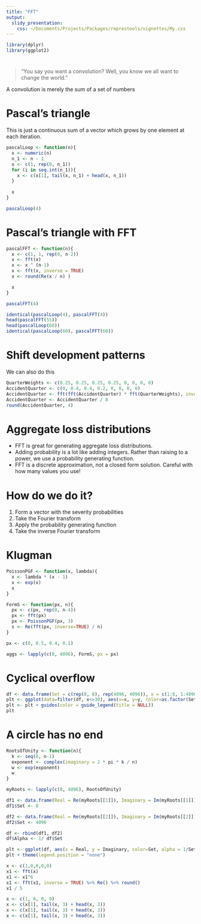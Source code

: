 ```yaml
---
title: "FFT"
output: 
  slidy_presentation: 
    css: ~/Documents/Projects/Packages/represtools/vignettes/My.css
---
```


```r
library(dplyr)
library(ggplot2)
```

#

> "You say you want a convolution? Well, you know we all want to change the world."

A convolution is merely the sum of a set of numbers

# Pascal's triangle

This is just a continuous sum of a vector which grows by one element at each iteration.

```r
pascalLoop <- function(n){
  x <- numeric(n)
  n_1 <- n - 1
  x <- c(1, rep(0, n_1))
  for (i in seq.int(n_1)){
    x <- c(x[1], tail(x, n_1) + head(x, n_1))
  }
  
  x
}

pascalLoop(4)
```

# Pascal's triangle with FFT

```r
pascalFFT <- function(n){
  x <- c(1, 1, rep(0, n-2)) 
  x <- fft(x)
  x <- x ^ (n-1)
  x <- fft(x, inverse = TRUE)
  x <- round(Re(x / n) )

  x
}

pascalFFT(4)
```

```r
identical(pascalLoop(4), pascalFFT(4))
head(pascalFFT(55))
head(pascalLoop(60))
identical(pascalLoop(60), pascalFFT(60))
```

# Shift development patterns

We can also do this

```r
QuarterWeights <- c(0.25, 0.25, 0.25, 0.25, 0, 0, 0, 0)
AccidentQuarter <- c(0, 0.4, 0.4, 0.2, 0, 0, 0, 0)
AccidentQuarter <- fft(fft(AccidentQuarter) * fft(QuarterWeights), inverse = TRUE) %>% Re()
AccidentQuarter <- AccidentQuarter / 8
round(AccidentQuarter, 4)
```

# Aggregate loss distributions

* FFT is great for generating aggregate loss distributions. 
* Adding probability is a lot like adding integers. Rather than raising to a power, we use a probability generating function.
* FFT is a discrete approximation, not a closed form solution. Careful with how many values you use!

# How do we do it?

1. Form a vector with the severity probabilities
2. Take the Fourier transform
3. Apply the probability generating function
4. Take the inverse Fourier transform

# Klugman

```r
PoissonPGF <- function(x, lambda){
  x <- lambda * (x - 1)
  x <- exp(x)
  x
}

FormS <- function(px, n){
  px <- c(px, rep(0, n-4))
  px <- fft(px)
  px <- PoissonPGF(px, 3)
  s <- Re(fft(px, inverse=TRUE) / n)
}

px <- c(0, 0.5, 0.4, 0.1)

aggs <- lapply(c(8, 4096), FormS, px = px)
```

# Cyclical overflow

```r
df <- data.frame(Set = c(rep(8, 8), rep(4096, 4096)), x = c(1:8, 1:4096), y = unlist(aggs))
plt <- ggplot(data=filter(df, x<=30), aes(x=x, y=y, color=as.factor(Set))) + geom_point()
plt <- plt + guides(color = guide_legend(title = NULL))
plt
```

# A circle has no end

```r
RootsOfUnity <- function(n){
  k <- seq(0, n-1)
  exponent <- complex(imaginary = 2 * pi * k / n)
  w <- exp(exponent)
  w
}

myRoots <- lapply(c(8, 4096), RootsOfUnity)

df1 <- data.frame(Real = Re(myRoots[[1]]), Imaginary = Im(myRoots[[1]]))
df1$Set <- 8

df2 <- data.frame(Real = Re(myRoots[[2]]), Imaginary = Im(myRoots[[2]]))
df2$Set <- 4096

df <- rbind(df1, df2)
df$Alpha <- 1/ df$Set

plt <- ggplot(df, aes(x = Real, y = Imaginary, color=Set, alpha = 1/Set)) + geom_point()
plt + theme(legend.position = "none")
```

```r
x <- c(1,0,0,0,0)
x1 <- fft(x)
x1 <- x1^6
x1 <- fft(x1, inverse = TRUE) %>% Re() %>% round()
x1 / 5
```

```r
x <- c(1, 0, 0, 0)
x <- c(x[1], tail(x, 3) + head(x, 3))
x <- c(x[1], tail(x, 3) + head(x, 3))
x <- c(x[1], tail(x, 3) + head(x, 3))
```

